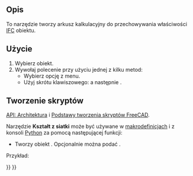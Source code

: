 <languages/>

{{Docnav/pl
|[[BIM_IfcExplorer/pl|Przeglądarka IFC]]
|[[Arch_Panel/pl|Panel]]
|[[BIM_Workbench/pl|środowisko pracy BIM]]
|IconL=BIM_IfcExplorer.svg
|IconR=Arch_Panel.svg
|IconC=Workbench_BIM.svg
}}

{{GuiCommand/pl
|Name=Arch IfcSpreadsheet
|Name/pl=Architektura: Utwórz arkusz IFC
|MenuLocation=Architektura → Narzędzia → Nowy arkusz IFC
|Workbenches=[[BIM_Workbench/pl|BIM]]
|Shortcut={{KEY|I}} {{KEY|S}}
|SeeAlso=[[Arch_IFC/pl|IFC]]
}}

<span id="Description"></span>
==Opis==

To narzędzie tworzy arkusz kalkulacyjny do przechowywania właściwości [[Arch_IFC/pl|IFC]] obiektu.

<span id="Usage"></span>
==Użycie==

# Wybierz obiekt.
# Wywołaj polecenie przy użyciu jednej z kilku metod: 
#* Wybierz opcję {{MenuCommand|Narzędzia → [[Image:Arch_IfcSpreadsheet.svg|16px]] Nowy arkusz IFC}} z menu.
#* Użyj skrótu klawiszowego: {{KEY|I}} a następnie {{KEY|S}}.

<span id="Scripting"></span>
==Tworzenie skryptów==

{{Emphasis|Zobacz również:}} [[Arch_API/pl|API: Architektura]] i [[FreeCAD_Scripting_Basics/pl|Podstawy tworzenia skryptów FreeCAD]].

Narzędzie '''Kształt z siatki''' może być używane w [[Macros/pl|makrodefinicjach]] i z konsoli [[Python/pl|Python]] za pomocą następującej funkcji:
{{Code|code=
spreadsheet = makeIfcSpreadsheet(archobj=None)
}}

* Tworzy obiekt {{incode|spreadsheet}}. Opcjonalnie można podać {{incode|archobj}}.

Przykład:
{{Code|code=
import FreeCAD, Draft, Arch

Line = Draft.makeWire([FreeCAD.Vector(0, 0, 0), FreeCAD.Vector(2000, 2000, 0)])
Wall = Arch.makeWall(Line, width=150, height=3000)
FreeCAD.ActiveDocument.recompute()

spreadsheet = Arch.makeIfcSpreadsheet(Wall)
}}


{{Docnav/pl
|[[BIM_IfcExplorer/pl|Przeglądarka IFC]]
|[[Arch_Panel/pl|Panel]]
|[[BIM_Workbench/pl|środowisko pracy BIM]]
|IconL=BIM_IfcExplorer.svg
|IconR=Arch_Panel.svg
|IconC=Workbench_BIM.svg
}}

{{BIM_Tools_navi{{#translation:}}}}
{{Userdocnavi{{#translation:}}}}